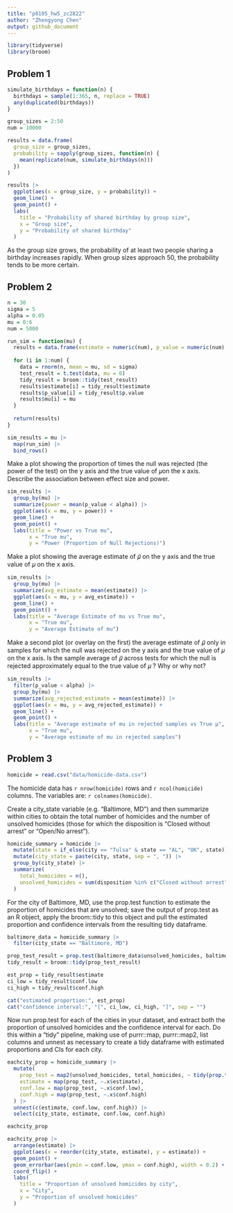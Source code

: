 ```yaml
---
title: "p8105_hw5_zc2822"
author: "Zhengyong Chen"
output: github_document
---
```


```r
library(tidyverse)
library(broom)
```

## Problem 1

```r
simulate_birthdays = function(n) {
  birthdays = sample(1:365, n, replace = TRUE) 
  any(duplicated(birthdays)) 
}

group_sizes = 2:50
num = 10000

results = data.frame(
  group_size = group_sizes,
  probability = sapply(group_sizes, function(n) {
    mean(replicate(num, simulate_birthdays(n)))
  })
)

results |> 
  ggplot(aes(x = group_size, y = probability)) +
  geom_line() +
  geom_point() +
  labs(
    title = "Probability of shared birthday by group size",
    x = "Group size",
    y = "Probability of shared birthday"
  )
```

As the group size grows, the probability of at least two people sharing a birthday increases rapidly. When group sizes approach 50, the probability tends to be more certain.


## Problem 2

```r
n = 30
sigma = 5
alpha = 0.05
mu = 0:6
num = 5000

run_sim = function(mu) {
  results = data.frame(estimate = numeric(num), p_value = numeric(num), mu = numeric(num))
  
  for (i in 1:num) {
    data = rnorm(n, mean = mu, sd = sigma)
    test_result = t.test(data, mu = 0) 
    tidy_result = broom::tidy(test_result)
    results$estimate[i] = tidy_result$estimate
    results$p_value[i] = tidy_result$p.value
    results$mu[i] = mu
  }
  
  return(results)
}

sim_results = mu |> 
  map(run_sim) |> 
  bind_rows()
```

Make a plot showing the proportion of times the null was rejected (the power of the test) on the y axis and the true value of 𝜇on the x axis. Describe the association between effect size and power.

```r
sim_results |> 
  group_by(mu) |> 
  summarize(power = mean(p_value < alpha)) |> 
  ggplot(aes(x = mu, y = power)) +
  geom_line() +
  geom_point() +
  labs(title = "Power vs True mu",
       x = "True mu",
       y = "Power (Proportion of Null Rejections)")
```

Make a plot showing the average estimate of 𝜇̂ on the y axis and the true value of 𝜇
 on the x axis. 
 


```r
sim_results |> 
  group_by(mu) |> 
  summarize(avg_estimate = mean(estimate)) |> 
  ggplot(aes(x = mu, y = avg_estimate)) +
  geom_line() +
  geom_point() +
  labs(title = "Average Estimate of mu vs True mu",
       x = "True mu",
       y = "Average Estimate of mu")
```

 Make a second plot (or overlay on the first) the average estimate of 𝜇̂ 
 only in samples for which the null was rejected on the y axis and the true value of 𝜇
 on the x axis. Is the sample average of 𝜇̂ 
 across tests for which the null is rejected approximately equal to the true value of 𝜇
? Why or why not?

```r
sim_results |> 
  filter(p_value < alpha) |> 
  group_by(mu) |> 
  summarize(avg_rejected_estimate = mean(estimate)) |> 
  ggplot(aes(x = mu, y = avg_rejected_estimate)) +
  geom_line() +
  geom_point() +
  labs(title = "Average estimate of mu in rejected samples vs True μ",
       x = "True mu",
       y = "Average estimate of mu in rejected samples")
```

## Problem 3

```r
homicide = read.csv("data/homicide-data.csv")
```

The homicide data has `r nrow(homicide)` rows and `r ncol(homicide)` columns. The variables are: `r colnames(homicide)`.

Create a city_state variable (e.g. “Baltimore, MD”) and then summarize within cities to obtain the total number of homicides and the number of unsolved homicides (those for which the disposition is “Closed without arrest” or “Open/No arrest”).

```r
homicide_summary = homicide |>
  mutate(state = if_else(city == "Tulsa" & state == "AL", "OK", state)) |> 
  mutate(city_state = paste(city, state, sep = ", ")) |>  
  group_by(city_state) |> 
  summarize(
    total_homicides = n(), 
    unsolved_homicides = sum(disposition %in% c("Closed without arrest", "Open/No arrest"))
  )
```

For the city of Baltimore, MD, use the prop.test function to estimate the proportion of homicides that are unsolved; save the output of prop.test as an R object, apply the broom::tidy to this object and pull the estimated proportion and confidence intervals from the resulting tidy dataframe.

```r
baltimore_data = homicide_summary |> 
  filter(city_state == "Baltimore, MD")

prop_test_result = prop.test(baltimore_data$unsolved_homicides, baltimore_data$total_homicides)
tidy_result = broom::tidy(prop_test_result)

est_prop = tidy_result$estimate
ci_low = tidy_result$conf.low
ci_high = tidy_result$conf.high

cat("estimated proportion:", est_prop)
cat("confidence interval:", "[", ci_low, ci_high, "]", sep = "")
```

Now run prop.test for each of the cities in your dataset, and extract both the proportion of unsolved homicides and the confidence interval for each. Do this within a “tidy” pipeline, making use of purrr::map, purrr::map2, list columns and unnest as necessary to create a tidy dataframe with estimated proportions and CIs for each city.

```r
eachcity_prop = homicide_summary |> 
  mutate(
    prop_test = map2(unsolved_homicides, total_homicides, ~ tidy(prop.test(.x, .y))),
    estimate = map(prop_test, ~.x$estimate),
    conf.low = map(prop_test, ~.x$conf.low),
    conf.high = map(prop_test, ~.x$conf.high)
  ) |>
  unnest(c(estimate, conf.low, conf.high)) |>
  select(city_state, estimate, conf.low, conf.high)

eachcity_prop
```

```r
eachcity_prop |> 
  arrange(estimate) |> 
  ggplot(aes(x = reorder(city_state, estimate), y = estimate)) +
  geom_point() +  
  geom_errorbar(aes(ymin = conf.low, ymax = conf.high), width = 0.2) + 
  coord_flip() +  
  labs(
    title = "Proportion of unsolved homicides by city",
    x = "City",
    y = "Proportion of unsolved homicides"
  )
```


